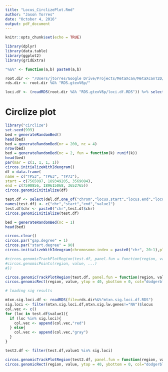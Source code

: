 ```yaml
---
title: "Locus_CirclizePlot.Rmd"
author: "Jason Torres"
date: "October 4, 2016"
output: pdf_document
---
```


```r
knitr::opts_chunk$set(echo = TRUE)
```


```r

library(dplyr)
library(data.table)
library(ggplot2)
library(gridExtra)

"%&%" <- function(a,b) paste0(a,b)

root.dir <- "/Users/jtorres/Google Drive/Projects/MetaXcan/MetaXcanT2D/"
rds.dir <- root.dir %&% "RDS.gtexV6p/"

loci.df <- (readRDS(root.dir %&% "RDS.gtexV6p/loci.df.RDS")) %>% select(chrom:nearby.txend)

```


# Circlize plot 

```r

library("circlize")
set.seed(999) 
bed = generateRandomBed()
head(bed)
bed = generateRandomBed(nr = 200, nc = 4)
nrow(bed)
bed = generateRandomBed(nc = 2, fun = function(k) runif(k))
head(bed)
par(mar = c(1, 1, 1, 1))
circos.initializeWithIdeogram()
df = data.frame(
name = c("TP53", "TP63", "TP73"),
start = c(7565097, 189349205, 3569084),
end = c(7590856, 189615068, 3652765))
circos.genomicInitialize(df)

test.df <- select(del.df,one_of("chrom","locus.start","locus.end","locus"))
names(test.df) <- c("chr","start","end","value1")
test.df$chr <- paste0("chr",test.df$chr)
circos.genomicInitialize(test.df)

bed = generateRandomBed(nc = 1)
head(bed)

circos.clear()
circos.par("gap.degree" = 1)
circos.par("start.degree" = 90)
circos.initializeWithIdeogram(chromosome.index = paste0("chr", 20:1),plotType = c("axis","labels"),track.height = 0.12, ideogram.height = 0.05)

#circos.genomicTrackPlotRegion(test.df, panel.fun = function(region, value, ...) {
#circos.genomicPoints(region, value, ...)
#})

circos.genomicTrackPlotRegion(test.df, panel.fun = function(region, value, ...) {
circos.genomicRect(region, value, ytop = 40, ybottom = 0, col="dodgerblue3",border="dodgerblue3")})

# loading sig results 

mtxn.sig.loci.df <- readRDS(file=rds.dir%&%"mtxn.sig.loci.df.RDS")
sig.loci <- filter(mtxn.sig.loci.df,mtxn.sig.lw.genes!="NA")$locus
col.vec <- c()
for (loc in test.df$value1){
  if (loc %in% sig.loci){
    col.vec <- append(col.vec,"red")
  } else{
    col.vec <- append(col.vec,"gray")
  }
}

test2.df <- filter(test.df,value1 %in% sig.loci)

circos.genomicTrackPlotRegion(test2.df, panel.fun = function(region, value, ...) {
circos.genomicRect(region, value, ytop = 40, ybottom = 0, col="dodgerblue3",border="red")})
```

